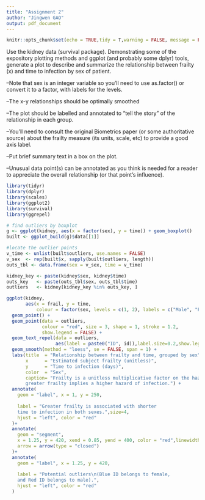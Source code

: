 ---
title: "Assignment 2"
author: "Jingwen GAO"
output: pdf_document
---

```{r setup, include=FALSE}
knitr::opts_chunk$set(echo = TRUE,tidy = T,warning = FALSE, message = FALSE)
```

Use the kidney data (survival package). Demonstrating some of the expository plotting methods and ggplot (and probably some dplyr) tools, generate a plot to describe and summarize the relationship between frailty (x) and time to infection by sex of patient.

--Note that sex is an integer variable so you'll need to use as.factor() or convert it to a factor, with labels for the levels. 

--The x-y relationships should be optimally smoothed

--The plot should be labelled and annotated to "tell the story" of the relationship in each group.

--You'll need to consult the original Biometrics paper (or some authoritative source) about the frailty measure (its units, scale, etc) to provide a good axis label.

--Put brief summary text in a box on the plot.

--Unusual data point(s) can be annotated as you think is needed for a reader to appreciate the overall relationship (or that point's influence).

```{r}
library(tidyr)
library(dplyr)
library(scales)
library(ggplot2)
library(survival)
library(ggrepel)
```

```{r}
# find outliers by boxplot
g <- ggplot(kidney, aes(x = factor(sex), y = time)) + geom_boxplot()
built <- ggplot_build(g)$data[[1]]

#locate the outlier points
v_time <- unlist(built$outliers, use.names = FALSE)
v_sex  <- rep(built$x, sapply(built$outliers, length))
outs_tbl <- data.frame(sex = v_sex, time = v_time)

kidney_key <- paste(kidney$sex, kidney$time)
outs_key   <- paste(outs_tbl$sex, outs_tbl$time)
outliers   <- kidney[kidney_key %in% outs_key, ]

ggplot(kidney,
       aes(x = frail, y = time,
           colour = factor(sex, levels = c(1, 2), labels = c("Male", "Female")))) +
  geom_point() +
  geom_point(data = outliers,
             colour = "red", size = 3, shape = 1, stroke = 1.2,
             show.legend = FALSE) +
  geom_text_repel(data = outliers,
                  aes(label = paste0("ID", id)),label.size=0.2,show.legend = F) +
  geom_smooth(method = "loess", se = FALSE, span = 1) +
  labs(title  = "Relationship between frailty and time, grouped by sex",
       x      = "Estimated subject frailty (unitless)",
       y      = "Time to infection (days)",
       color  = "Sex",
       caption= "Frailty is a unitless multiplicative factor on the hazard;
       greater frailty implies a higher hazard of infection.") +
  annotate(
    geom = "label", x = 1, y = 250,
    
    label = "Greater frailty is associated with shorter 
    time to infection in both sexes.",size=4,
    hjust = "left", color = "red"
  )+
  annotate(
    geom = "segment",
    x = 1.25, y = 420, xend = 0.85, yend = 400, color = "red",linewidth=1.2,
    arrow = arrow(type = "closed")
  )+
  annotate(
    geom = "label", x = 1.25, y = 420,
    
    label = "Potential outliers\n(Blue ID belongs to female,
    and Red ID belongs to male).",
    hjust = "left", color = "red"
  )
  
```



